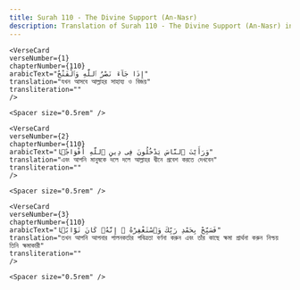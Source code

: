 ```yaml
---
title: Surah 110 - The Divine Support (An-Nasr)  
description: Translation of Surah 110 - The Divine Support (An-Nasr) in Bangla
---
```







    <VerseCard 
    verseNumber={1}
    chapterNumber={110}
    arabicText="إِذَا جَآءَ نَصْرُ ٱللَّهِ وَٱلْفَتْحُ"
    translation="যখন আসবে আল্লাহর সাহায্য ও বিজয়"
    transliteration=""
    />

    <Spacer size="0.5rem" />
                
    <VerseCard 
    verseNumber={2}
    chapterNumber={110}
    arabicText="وَرَأَيْتَ ٱلنَّاسَ يَدْخُلُونَ فِى دِينِ ٱللَّهِ أَفْوَاجًۭا"
    translation="এবং আপনি মানুষকে দলে দলে আল্লাহর দ্বীনে প্রবেশ করতে দেখবেন"
    transliteration=""
    />

    <Spacer size="0.5rem" />
                
    <VerseCard 
    verseNumber={3}
    chapterNumber={110}
    arabicText="فَسَبِّحْ بِحَمْدِ رَبِّكَ وَٱسْتَغْفِرْهُ ۚ إِنَّهُۥ كَانَ تَوَّابًۢا"
    translation="তখন আপনি আপনার পালনকর্তার পবিত্রতা বর্ণনা করুন এবং তাঁর কাছে ক্ষমা প্রার্থনা করুন নিশ্চয় তিনি ক্ষমাকারী"
    transliteration=""
    />

    <Spacer size="0.5rem" />
                